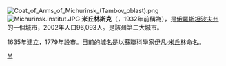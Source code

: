 {{coord|52|53|N|40|29|E|display=title}}
[[File:Coat_of_Arms_of_Michurinsk_(Tambov_oblast).png|right]]
[[File:Michurinsk.institut.JPG|thumb]]
'''米丘林斯克'''（{{lang|ru|Мичу́ринск}}，1932年前稱為{{lang|ru|Козло́в}}），是[[俄羅斯|俄羅斯]][[坦波夫州|坦波夫州]]的一個城市，2002年人口96,093人。是該州第二大城市。

1635年建立，1779年設市。目前的城名是以[[蘇聯|蘇聯]]科學家[[伊凡·米丘林|伊凡·米丘林]]命名。

{{坦波夫州城市}}
{{Authority control}}
[[Category:坦波夫州城市|М]]